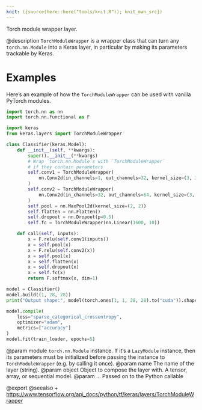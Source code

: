 ```yaml
---
knit: ({source(here::here("tools/knit.R")); knit_man_src})
---
```

Torch module wrapper layer.

@description
`TorchModuleWrapper` is a wrapper class that can turn any
`torch.nn.Module` into a Keras layer, in particular by making its
parameters trackable by Keras.

# Examples
Here's an example of how the `TorchModuleWrapper` can be used with vanilla
PyTorch modules.

```python
import torch.nn as nn
import torch.nn.functional as F

import keras
from keras.layers import TorchModuleWrapper

class Classifier(keras.Model):
    def __init__(self, **kwargs):
        super().__init__(**kwargs)
        # Wrap `torch.nn.Module`s with `TorchModuleWrapper`
        # if they contain parameters
        self.conv1 = TorchModuleWrapper(
            nn.Conv2d(in_channels=1, out_channels=32, kernel_size=(3, 3))
        )
        self.conv2 = TorchModuleWrapper(
            nn.Conv2d(in_channels=32, out_channels=64, kernel_size=(3, 3))
        )
        self.pool = nn.MaxPool2d(kernel_size=(2, 2))
        self.flatten = nn.Flatten()
        self.dropout = nn.Dropout(p=0.5)
        self.fc = TorchModuleWrapper(nn.Linear(1600, 10))

    def call(self, inputs):
        x = F.relu(self.conv1(inputs))
        x = self.pool(x)
        x = F.relu(self.conv2(x))
        x = self.pool(x)
        x = self.flatten(x)
        x = self.dropout(x)
        x = self.fc(x)
        return F.softmax(x, dim=1)

model = Classifier()
model.build((1, 28, 28))
print("Output shape:", model(torch.ones(1, 1, 28, 28).to("cuda")).shape)

model.compile(
    loss="sparse_categorical_crossentropy",
    optimizer="adam",
    metrics=["accuracy"]
)
model.fit(train_loader, epochs=5)
```

@param module `torch.nn.Module` instance. If it's a `LazyModule`
    instance, then its parameters must be initialized before
    passing the instance to `TorchModuleWrapper` (e.g. by calling
    it once).
@param name The name of the layer (string).
@param object Object to compose the layer with. A tensor, array, or sequential model.
@param ... Passed on to the Python callable

@export
@seealso
+ <https://www.tensorflow.org/api_docs/python/tf/keras/layers/TorchModuleWrapper>
